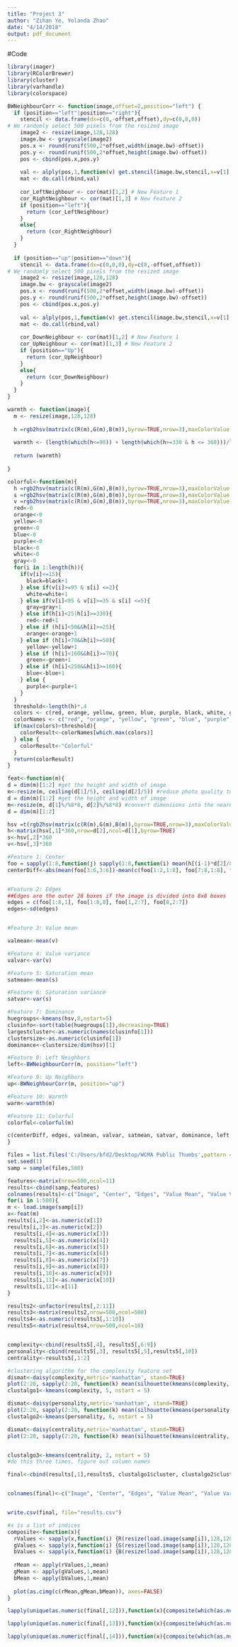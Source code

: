 ---
title: "Project 3"
author: "Zihan Ye, Yolanda Zhao"
date: "4/14/2018"
output: pdf_document
---

#Code
```{r, message=FALSE, warning=FALSE, echo=FALSE}
library(imager)
library(RColorBrewer)
library(cluster)
library(varhandle)
library(colorspace)
```

```{r,include=FALSE}
BWNeighbourCorr <- function(image,offset=2,position="left") {
  if (position=="left"|position=="right"){
    stencil <- data.frame(dx=c(0,-offset,offset),dy=c(0,0,0))
# We randomly select 500 pixels from the resized image 
    image2 <- resize(image,128,128)
    image.bw <- grayscale(image2)
    pos.x <- round(runif(500,2*offset,width(image.bw)-offset))
    pos.y <- round(runif(500,2*offset,height(image.bw)-offset))
    pos <- cbind(pos.x,pos.y)
  
    val <- alply(pos,1,function(v) get.stencil(image.bw,stencil,x=v[1],y=v[2]))
    mat <- do.call(rbind,val)
  
    cor_LeftNeighbour <- cor(mat)[1,2] # New Feature 1
    cor_RightNeighbour <- cor(mat)[1,3] # New Feature 2 
    if (position=="left"){
      return (cor_LeftNeighbour)
    }
    else{
      return (cor_RightNeighbour)
    }
  }
  
  if (position=="up"|position=="down"){
    stencil <- data.frame(dx=c(0,0,0),dy=c(0,-offset,offset))
# We randomly select 500 pixels from the resized image 
    image2 <- resize(image,128,128)
    image.bw <- grayscale(image2)
    pos.x <- round(runif(500,2*offset,width(image.bw)-offset))
    pos.y <- round(runif(500,2*offset,height(image.bw)-offset))
    pos <- cbind(pos.x,pos.y)
  
    val <- alply(pos,1,function(v) get.stencil(image.bw,stencil,x=v[1],y=v[2]))
    mat <- do.call(rbind,val)
  
    cor_DownNeighbour <- cor(mat)[1,2] # New Feature 1
    cor_UpNeighbour <- cor(mat)[1,3] # New Feature 2 
    if (position=="Up"){
      return (cor_UpNeighbour)
    }
    else{
      return (cor_DownNeighbour)
    }
  }
}
```


```{r,include=FALSE}
warmth <- function(image){
  m <- resize(image,128,128)
  
  h =rgb2hsv(matrix(c(R(m),G(m),B(m)),byrow=TRUE,nrow=3),maxColorValue = 1)[1,]*360 #calculate hues for each pixel
  
  warmth <- (length(which(h<=90)) + length(which(h>=330 & h <= 360)))/length(h) # Proportion of Warm Colored Pixels 
  
  return (warmth)
  
}
```

```{r}
colorful<-function(m){
  h =rgb2hsv(matrix(c(R(m),G(m),B(m)),byrow=TRUE,nrow=3),maxColorValue = 1)[1,]*360
  s =rgb2hsv(matrix(c(R(m),G(m),B(m)),byrow=TRUE,nrow=3),maxColorValue = 1)[2,]*360 
  v =rgb2hsv(matrix(c(R(m),G(m),B(m)),byrow=TRUE,nrow=3),maxColorValue = 1)[3,]*360 
  red<-0
  orange<-0
  yellow<-0
  green<-0
  blue<-0
  purple<-0
  black<-0
  white<-0
  gray<-0
  for(i in 1:length(h)){
    if(v[i]<=15){
      black=black+1
    } else if(v[i]>=95 & s[i] <=2){
      white=white+1
    } else if(v[i]<95 & v[i]>=35 & s[i] <=5){
      gray=gray+1
    } else if(h[i]<25|h[i]>=330){
      red<-red+1
    } else if (h[i]<50&&h[i]>=25){
      orange<-orange+1
    } else if (h[i]<70&&h[i]>=50){
      yellow<-yellow+1
    } else if (h[i]<160&&h[i]>=70){
      green<-green+1
    } else if (h[i]<250&&h[i]>=160){
      blue<-blue+1
    } else {
      purple<-purple+1
    }
  }
  threshold<-length(h)*.4
  colors <- c(red, orange, yellow, green, blue, purple, black, white, gray)
  colorNames <- c("red", "orange", "yellow", "green", "blue", "purple", "black", "white", "gray")
  if(max(colors)>threshold){
    colorResult<-colorNames[which.max(colors)]
  } else {
    colorResult<-"Colorful"
  }
  return(colorResult)
}
```

```{r, cache=TRUE}
feat<-function(m){
d = dim(m)[1:2] #get the height and width of image
m<-resize(m, ceiling(d[1]/5), ceiling(d[2]/5)) #reduce photo quality to make analysis faster
d = dim(m)[1:2] #get the height and width of image
m<-resize(m, d[1]%/%8*8, d[2]%/%8*8) #convert dimensions into the nearest multiples of 8 smaller than that dimension
d = dim(m)[1:2]

hsv =t(rgb2hsv(matrix(c(R(m),G(m),B(m)),byrow=TRUE,nrow=3),maxColorValue = 1))
h<-matrix(hsv[,1]*360,nrow=d[2],ncol=d[1],byrow=TRUE)
s<-hsv[,2]*360
v<-hsv[,3]*360

#Feature 1: Center
foo = sapply(1:8,function(j) sapply(1:8,function(i) mean(h[(i-1)*d[2]/8 + (1:d[2]/8),(j-1)*d[1]/8 + (1:d[1]/8)])))
centerDiff<-abs(mean(foo[3:6,3:6])-mean(c(foo[1:2,1:8], foo[7:8,1:8], foo[3:6,1:2], foo[3:6,7:8])))


#Feature 2: Edges
##Edges are the outer 28 boxes if the image is divided into 8x8 boxes
edges = c(foo[1:8,1], foo[1:8,8], foo[1,2:7], foo[8,2:7])
edges<-sd(edges)


#Feature 3: Value mean

valmean<-mean(v)

#Feature 4: Value variance
valvar<-var(v)

#Feature 5: Saturation mean
satmean<-mean(s)

#Feature 6: Saturation variance
satvar<-var(s)

#Feature 7: Dominance
huegroups<-kmeans(hsv,8,nstart=5)
clusinfo<-sort(table(huegroups[1]),decreasing=TRUE)
largestcluster<-as.numeric(names(clusinfo[1]))
clustersize<-as.numeric(clusinfo[1])
dominance<-clustersize/dim(hsv)[1]

#Feature 8: Left Neighbors
left<-BWNeighbourCorr(m, position="left")

#Feature 9: Up Neighbors
up<-BWNeighbourCorr(m, position="up")

#Feature 10: Warmth
warm<-warmth(m)

#Feature 11: Colorful
colorful<-colorful(m)

c(centerDiff, edges, valmean, valvar, satmean, satvar, dominance, left, up, warm, colorful)
}
```


```{r, cache=TRUE}
files = list.files('C:/Users/bfd2/Desktop/WCMA Public Thumbs',pattern = '*jpg$',full.name=TRUE) 
set.seed(1)
samp = sample(files,500)

features<-matrix(nrow=500,ncol=11)
results<-cbind(samp,features)
colnames(results)<-c("Image", "Center", "Edges", "Value Mean", "Value Variance", "Saturation Mean", "Saturation Variance", "Dominance", "Left Neighbor", "Up Neighbor", "Warmth", "Colorful?")
for(i in 1:500){
m <- load.image(samp[i])
x<-feat(m)
results[i,2]<-as.numeric(x[1])
results[i,3]<-as.numeric(x[2])
  results[i,4]<-as.numeric(x[3])
  results[i,5]<-as.numeric(x[4])
  results[i,6]<-as.numeric(x[5])
  results[i,7]<-as.numeric(x[6])
  results[i,8]<-as.numeric(x[7])
  results[i,9]<-as.numeric(x[8])
  results[i,10]<-as.numeric(x[9])
  results[i,11]<-as.numeric(x[10])
  results[i,12]<-x[11]
}
```

```{r}
results2<-unfactor(results[,2:11])
results3<-matrix(results2,nrow=500,ncol=500)
results4<-as.numeric(results3[,1:10])
results5<-matrix(results4,nrow=500,ncol=10)


complexity<-cbind(results5[,4], results5[,6:9])
personality<-cbind(results5[,3], results5[,5],results5[,10])
centrality<-results5[,1:2]
```


```{r}
#clustering algorithm for the complexity feature set
dismat<-daisy(complexity,metric='manhattan', stand=TRUE)
plot(2:20, sapply(2:20, function(k) mean(silhouette(kmeans(complexity, k)$cluster, dismat)[, 3])), type = "b", ylab = "Avg Silhouette", xlab = "K")
clustalgo1<-kmeans(complexity, 5, nstart = 5)
```

```{r}
dismat<-daisy(personality,metric='manhattan', stand=TRUE)
plot(2:20, sapply(2:20, function(k) mean(silhouette(kmeans(personality, k)$cluster, dismat)[, 3])), type = "b", ylab = "Avg Silhouette", xlab = "K")
clustalgo2<-kmeans(personality, 6, nstart = 5)
```

```{r}
dismat<-daisy(centrality,metric='manhattan', stand=TRUE)
plot(2:20, sapply(2:20, function(k) mean(silhouette(kmeans(centrality, k)$cluster, dismat)[, 3])), type = "b", ylab = "Avg Silhouette", xlab = "K")


clustalgo3<-kmeans(centrality, 2, nstart = 5)
#do this three times, figure out column names


```


```{r}
final<-cbind(results[,1],results5, clustalgo1$cluster, clustalgo2$cluster, clustalgo3$cluster, results[,12])


colnames(final)<-c("Image", "Center", "Edges", "Value Mean", "Value Variance", "Saturation Mean", "Saturation Variance", "Dominance", "Left Neighbor", "Up Neighbor", "Warmth", "Complexity Clusters", "Personality Clusters", "Centrality Clusters", "Colorful?")


write.csv(final, file="results.csv")

```

```{r}
#x is a list of indices
composite<-function(x){
  rValues <- sapply(x,function(i) {R(resize(load.image(samp[i]),128,128))})
  gValues <- sapply(x,function(i) {G(resize(load.image(samp[i]),128,128))})
  bValues <- sapply(x,function(i) {B(resize(load.image(samp[i]),128,128))})
  
  rMean <- apply(rValues,1,mean)
  gMean <- apply(gValues,1,mean)
  bMean <- apply(bValues,1,mean)
  
  plot(as.cimg(c(rMean,gMean,bMean)), axes=FALSE)
}
```



```{r}
lapply(unique(as.numeric(final[,12])),function(x){composite(which(as.numeric(final[,12])==x))})
```

```{r}
lapply(unique(as.numeric(final[,13])),function(x){composite(which(as.numeric(final[,13])==x))})
```

```{r}
lapply(unique(as.numeric(final[,14])),function(x){composite(which(as.numeric(final[,14])==x))})
```

